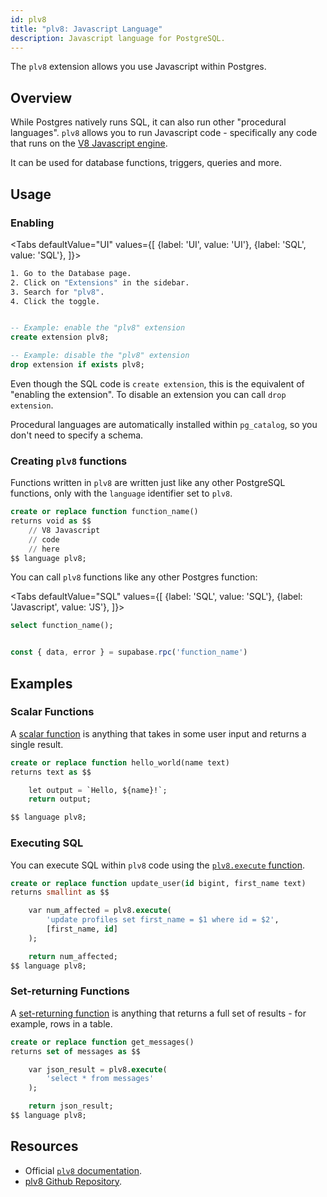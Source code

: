 ```yaml
---
id: plv8
title: "plv8: Javascript Language"
description: Javascript language for PostgreSQL.
---
```



The `plv8` extension allows you use Javascript within Postgres. 

## Overview

While Postgres natively runs SQL, it can also run other "procedural languages". 
`plv8` allows you to run Javascript code - specifically any code that runs on the [V8 Javascript engine](https://v8.dev).

It can be used for database functions, triggers, queries and more.

## Usage


### Enabling


<Tabs
defaultValue="UI"
values={[
  {label: 'UI', value: 'UI'},
  {label: 'SQL', value: 'SQL'},
]}>
<TabItem value="UI">

```sh
1. Go to the Database page.
2. Click on "Extensions" in the sidebar.
3. Search for "plv8".
4. Click the toggle.
```

</TabItem>
<TabItem value="SQL">

```sql 

-- Example: enable the "plv8" extension 
create extension plv8;

-- Example: disable the "plv8" extension 
drop extension if exists plv8;

```

Even though the SQL code is `create extension`, this is the equivalent of "enabling the extension". 
To disable an extension you can call `drop extension`.

Procedural languages are automatically installed within `pg_catalog`, so you don't need to specify a schema.

</TabItem>
</Tabs>

### Creating `plv8` functions

Functions written in `plv8` are written just like any other PostgreSQL functions, only
with the `language` identifier set to `plv8`.

```sql
create or replace function function_name() 
returns void as $$
    // V8 Javascript
    // code
    // here
$$ language plv8;
```

You can call `plv8` functions like any other Postgres function: 



<Tabs
defaultValue="SQL"
values={[
  {label: 'SQL', value: 'SQL'},
  {label: 'Javascript', value: 'JS'},
]}>
<TabItem value="SQL">


```sql
select function_name();
```

</TabItem>
<TabItem value="JS">

```js 

const { data, error } = supabase.rpc('function_name')

```

</TabItem>
</Tabs>

## Examples

### Scalar Functions

A [scalar function](https://plv8.github.io/#scalar-function-calls) is anything that takes in some user input and returns a single result.

```sql
create or replace function hello_world(name text) 
returns text as $$

    let output = `Hello, ${name}!`;
    return output;

$$ language plv8;
```

### Executing SQL 

You can execute SQL within `plv8` code using the [`plv8.execute` function](https://plv8.github.io/#plv8-execute).

```sql
create or replace function update_user(id bigint, first_name text) 
returns smallint as $$

    var num_affected = plv8.execute(
        'update profiles set first_name = $1 where id = $2', 
        [first_name, id]
    );

    return num_affected;
$$ language plv8;
```

### Set-returning Functions

A [set-returning function](https://plv8.github.io/#set-returning-function-calls) is anything that returns a full set of results - for example, rows in a table.

```sql
create or replace function get_messages() 
returns set of messages as $$

    var json_result = plv8.execute(
        'select * from messages'
    );

    return json_result;
$$ language plv8;
```


## Resources 

- Official [`plv8` documentation](https://plv8.github.io/).
- [plv8 Github Repository](https://github.com/plv8/plv8).
